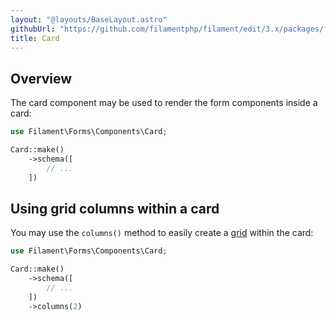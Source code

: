 ```yaml
---
layout: "@layouts/BaseLayout.astro"
githubUrl: "https://github.com/filamentphp/filament/edit/3.x/packages/forms/docs/04-layout/08-card.md"
title: Card
---
```


## Overview

The card component may be used to render the form components inside a card:

```php
use Filament\Forms\Components\Card;

Card::make()
    ->schema([
        // ...
    ])
```

<AutoScreenshot name="forms/layout/card/simple" alt="Card" version="3.x" />

## Using grid columns within a card

You may use the `columns()` method to easily create a [grid](grid) within the card:

```php
use Filament\Forms\Components\Card;

Card::make()
    ->schema([
        // ...
    ])
    ->columns(2)
```
